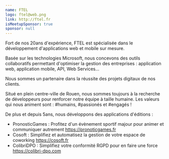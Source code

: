 ```yaml
---
name: FTEL
logo: ftel@web.png
link: http://ftel.fr
isMeetupSponsor: true
sponsor: null
---
```


Fort de nos 20ans d'expérience, FTEL est spécialisée dans le développement
d'applications web et mobile sur mesure.

Basée sur les technologies Microsoft, nous concevons des outils collaboratifs
permettant d'optimiser la gestion des entreprises : application web, application
mobile, API, Web Services...

Nous sommes un partenaire dans la réussite des projets digitaux de nos clients.

Situé en plein centre-ville de Rouen, nous sommes toujours à la recherche de
développeurs pour renforcer notre équipe à taille humaine. Les valeurs qui nous
animent sont : #humains, #passionés et #engagés !

De plus et depuis 5ans, nous développons des applications d'éditions :

- PronosticGames : Profitez d'un évènement sportif majour pour animer et
  communiquer autrement https://pronoticgames.fr
- Cosoft : Simplifiez et automatisez la gestion de votre espace de coworking
  https://cosoft.fr
- ColibriDPO : Simplifiez votre conformité RGPD pour en faire une force
  https://colibri-dpo.com
